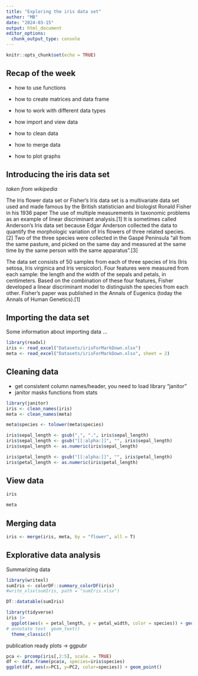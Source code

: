 ```yaml
---
title: "Exploring the iris data set"
author: "MB"
date: "2024-03-15"
output: html_document
editor_options: 
  chunk_output_type: console
---
```


```r
knitr::opts_chunk$set(echo = TRUE)
```

## Recap of the week

 * how to use functions
 * how to create matrices and data frame
 * how to work with different data types
 
 * how import and view data
 * how to clean data
 * how to merge data
 * how to plot graphs
 
## Introducing the iris data set

*taken from wikipedia*

The Iris flower data set or Fisher's Iris data set is a multivariate data set used and made famous by the British statistician and biologist Ronald Fisher in his 1936 paper The use of multiple measurements in taxonomic problems as an example of linear discriminant analysis.[1] It is sometimes called Anderson's Iris data set because Edgar Anderson collected the data to quantify the morphologic variation of Iris flowers of three related species.[2] Two of the three species were collected in the Gaspé Peninsula "all from the same pasture, and picked on the same day and measured at the same time by the same person with the same apparatus".[3]

The data set consists of 50 samples from each of three species of Iris (Iris setosa, Iris virginica and Iris versicolor). Four features were measured from each sample: the length and the width of the sepals and petals, in centimeters. Based on the combination of these four features, Fisher developed a linear discriminant model to distinguish the species from each other. Fisher's paper was published in the Annals of Eugenics (today the Annals of Human Genetics).[1] 

## Importing the data set

Some information about importing data ...
```r
library(readxl)
iris <- read_excel("Datasets/irisForMarkDown.xlsx")
meta <- read_excel("Datasets/irisForMarkDown.xlsx", sheet = 2)
```


## Cleaning data
 * get consistent column names/header, you need to load library "janitor"
 * janitor masks functions from stats

```r
library(janitor)
iris <- clean_names(iris) 
meta <- clean_names(meta)

meta$species <- tolower(meta$species)

iris$sepal_length <- gsub(",", ".", iris$sepal_length)
iris$sepal_length <- gsub("[[:alpha:]]", "", iris$sepal_length)
iris$sepal_length <- as.numeric(iris$sepal_length)

iris$petal_length <- gsub("[[:alpha:]]", "", iris$petal_length)
iris$petal_length <- as.numeric(iris$petal_length)


```

## View data 

```r
iris
```

```r
meta
```


## Merging data

```r
iris <- merge(iris, meta, by = "flower", all = T)
```


## Explorative data analysis
Summarizing data 

```r
library(writexl)
sumIris <- colorDF::summary_colorDF(iris)
#write_xlsx(sumIris, path = "sumIris.xlsx")

DT::datatable(sumIris)
```

```r
library(tidyverse)
iris |> 
  ggplot(aes(x = petal_length, y = petal_width, color = species)) + geom_point() +
# annotate text  geom_text()
  theme_classic()
```

publication ready plots -> ggpubr

```r
pca <- prcomp(iris[,2:5], scale. = TRUE)
df <- data.frame(pca$x, species=iris$species)
ggplot(df, aes(x=PC1, y=PC2, color=species)) + geom_point()
```
















